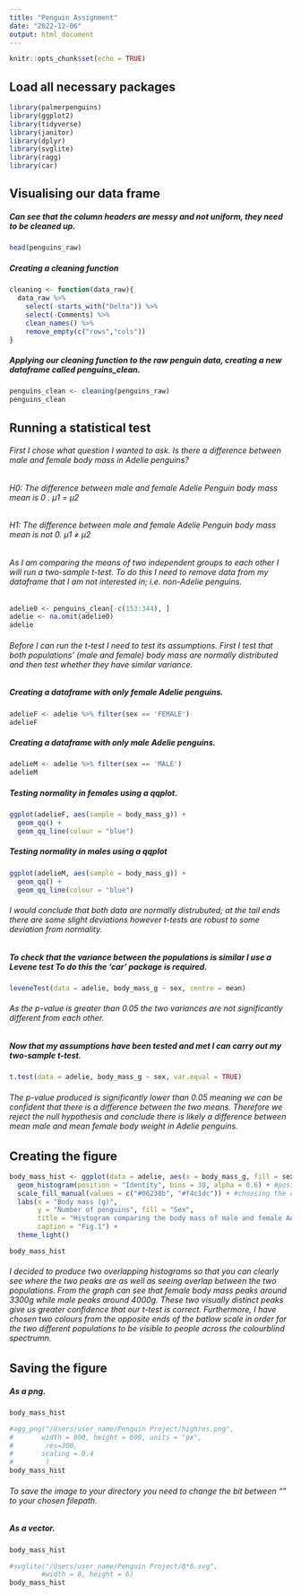 ```yaml
---
title: "Penguin Assignment"
date: "2022-12-06"
output: html_document
---
```


```r
knitr::opts_chunk$set(echo = TRUE)
```


## Load all necessary packages

```r
library(palmerpenguins)
library(ggplot2)
library(tidyverse)
library(janitor)
library(dplyr)
library(svglite)
library(ragg)
library(car)
```


## Visualising our data frame
##### Can see that the column headers are messy and not uniform, they need to be cleaned up.

```r
head(penguins_raw)
```


##### Creating a cleaning function 

```r
cleaning <- function(data_raw){
  data_raw %>%
    select(-starts_with("Delta")) %>%
    select(-Comments) %>%
    clean_names() %>%
    remove_empty(c("rows","cols"))
}
```


##### Applying our cleaning function to the raw penguin data, creating a new dataframe called penguins_clean.

```r
penguins_clean <- cleaning(penguins_raw)
penguins_clean
```


## Running a statistical test 

###### First I chose what question I wanted to ask. Is there a difference between male and female body mass in Adelie penguins?  

###### H0: The difference between male and female Adelie Penguin body mass mean is 0 . µ1 = µ2
###### H1: The difference between male and female Adelie Penguin body mass mean is not 0. µ1 ≠ µ2

###### As I am comparing the means of two independent groups to each other I will run a two-sample t-test. To do this I need to remove data from my dataframe that I am not interested in; i.e. non-Adelie penguins.

```r
adelie0 <- penguins_clean[-c(153:344), ]
adelie <- na.omit(adelie0)
adelie
```

###### Before I can run the t-test I need to test its assumptions. First I test that both populations' (male and female) body mass are normally distributed and then test whether they have similar variance. 

##### Creating a dataframe with only female Adelie penguins.

```r
adelieF <- adelie %>% filter(sex == 'FEMALE')
adelieF
```

##### Creating a dataframe with only male Adelie penguins.

```r
adelieM <- adelie %>% filter(sex == 'MALE')
adelieM
```


##### Testing normality in females using a qqplot.
```r
ggplot(adelieF, aes(sample = body_mass_g)) + 
  geom_qq() +
  geom_qq_line(colour = "blue")
```

##### Testing normality in males using a qqplot
```r
ggplot(adelieM, aes(sample = body_mass_g)) + 
  geom_qq() +
  geom_qq_line(colour = "blue")
```

###### I would conclude that both data are normally distrubuted; at the tail ends there are some slight deviations however t-tests are robust to some deviation from normality.



##### To check that the variance between the populations is similar I use a Levene test To do this the 'car' package is required. 

```r
leveneTest(data = adelie, body_mass_g ~ sex, centre = mean)
```

###### As the p-value is greater than 0.05 the two variances are not significantly different from each other.  

##### Now that my assumptions have been tested and met I can carry out my two-sample t-test. 

```r
t.test(data = adelie, body_mass_g ~ sex, var.equal = TRUE)
```

###### The p-value produced is significantly lower than 0.05 meaning we can be confident that there is a difference between the two means. Therefore we reject the null hypothesis and conclude there is likely a difference between mean male and mean female body weight in Adelie penguins. 


## Creating the figure

```r
body_mass_hist <- ggplot(data = adelie, aes(x = body_mass_g, fill = sex)) + 
  geom_histogram(position = "Identity", bins = 30, alpha = 0.6) + #position = "Identity" is what produces the overlapping histograms
  scale_fill_manual(values = c("#06238b", "#f4c1dc")) + #choosing the colours for sex
  labs(x = "Body mass (g)",
       y = "Number of penguins", fill = "Sex", 
       title = "Histogram comparing the body mass of male and female Adelie penguins", 
       caption = "Fig.1") + 
  theme_light()

body_mass_hist
```

###### I decided to produce two overlapping histograms so that you can clearly see where the two peaks are as well as seeing overlap between the two populations. From the graph can see that female body mass peaks around 3300g while male peaks around 4000g. These two visually distinct peaks give us greater confidence that our t-test is correct. Furthermore, I have chosen two colours from the opposite ends of the batlow scale in order for the two different populations to be visible to people across the colourblind spectrumn. 

## Saving the figure

##### As a png. 

```r
body_mass_hist

#agg_png("/Users/user_name/Penguin Project/highres.png", 
#       width = 800, height = 600, units = "px", 
#        res=300, 
#       scaling = 0.4
#        )
body_mass_hist
```
###### To save the image to your directory you need to change the bit between "" to your chosen filepath. 

##### As a vector. 

```r
body_mass_hist

#svglite("/Users/user_name/Penguin Project/8*6.svg", 
        #width = 8, height = 6)
body_mass_hist
```




